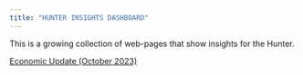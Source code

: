 ```yaml
---
title: "HUNTER INSIGHTS DASHBOARD"
---
```


This is a growing collection of web-pages that show insights for the Hunter.

[Economic Update (October 2023)](EconUpdate.html)
